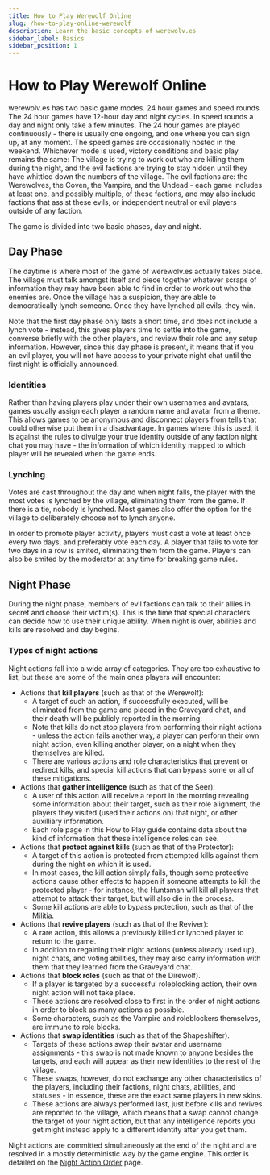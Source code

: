 ```yaml
---
title: How to Play Werewolf Online
slug: /how-to-play-online-werewolf
description: Learn the basic concepts of werewolv.es
sidebar_label: Basics
sidebar_position: 1
---
```


# How to Play Werewolf Online

werewolv.es has two basic game modes. 24 hour games and speed rounds. The 24 hour games have 12-hour day and night cycles. In speed rounds a day and night only take a few minutes. The 24 hour games are played continuously - there is usually one ongoing, and one where you can sign up, at any moment. The speed games are occasionally hosted in the weekend. Whichever mode is used, victory conditions and basic play remains the same: The village is trying to work out who are killing them during the night, and the evil factions are trying to stay hidden until they have whittled down the numbers of the village. The evil factions are: the Werewolves, the Coven, the Vampire, and the Undead - each game includes at least one, and possibly multiple, of these factions, and may also include factions that assist these evils, or independent neutral or evil players outside of any faction.

The game is divided into two basic phases, day and night.

## Day Phase

The daytime is where most of the game of werewolv.es actually takes place. The village must talk amongst itself and piece together whatever scraps of information they may have been able to find in order to work out who the enemies are. Once the village has a suspicion, they are able to democratically lynch someone. Once they have lynched all evils, they win.

Note that the first day phase only lasts a short time, and does not include a lynch vote - instead, this gives players time to settle into the game, converse briefly with the other players, and review their role and any setup information. However, since this day phase is present, it means that if you an evil player, you will not have access to your private night chat until the first night is officially announced.

### Identities

Rather than having players play under their own usernames and avatars, games usually assign each player a random name and avatar from a theme. This allows games to be anonymous and disconnect players from tells that could otherwise put them in a disadvantage. In games where this is used, it is against the rules to divulge your true identity outside of any faction night chat you may have - the information of which identity mapped to which player will be revealed when the game ends.

### Lynching

Votes are cast throughout the day and when night falls, the player with the most votes is lynched by the village, eliminating them from the game. If there is a tie, nobody is lynched. Most games also offer the option for the village to deliberately choose not to lynch anyone.

In order to promote player activity, players must cast a vote at least once every two days, and preferably vote each day. A player that fails to vote for two days in a row is smited, eliminating them from the game. Players can also be smited by the moderator at any time for breaking game rules.

## Night Phase

During the night phase, members of evil factions can talk to their allies in secret and choose their victim(s). This is the time that special characters can decide how to use their unique ability. When night is over, abilities and kills are resolved and day begins.

### Types of night actions

Night actions fall into a wide array of categories. They are too exhaustive to list, but these are some of the main ones players will encounter:

- Actions that **kill players** (such as that of the Werewolf):
  - A target of such an action, if successfully executed, will be eliminated from the game and placed in the Graveyard chat, and their death will be publicly reported in the morning.
  - Note that kills do not stop players from performing their night actions - unless the action fails another way, a player can perform their own night action, even killing another player, on a night when they themselves are killed.
  - There are various actions and role characteristics that prevent or redirect kills, and special kill actions that can bypass some or all of these mitigations.
- Actions that **gather intelligence** (such as that of the Seer):
  - A user of this action will receive a report in the morning revealing some information about their target, such as their role alignment, the players they visited (used their actions on) that night, or other auxilliary information.
  - Each role page in this How to Play guide contains data about the kind of information that these intelligence roles can see.
- Actions that **protect against kills** (such as that of the Protector):
  - A target of this action is protected from attempted kills against them during the night on which it is used.
  - In most cases, the kill action simply fails, though some protective actions cause other effects to happen if someone attempts to kill the protected player - for instance, the Huntsman will kill all players that attempt to attack their target, but will also die in the process.
  - Some kill actions are able to bypass protection, such as that of the Militia.
- Actions that **revive players** (such as that of the Reviver):
  - A rare action, this allows a previously killed or lynched player to return to the game.
  - In addition to regaining their night actions (unless already used up), night chats, and voting abilities, they may also carry information with them that they learned from the Graveyard chat.
- Actions that **block roles** (such as that of the Direwolf).
  - If a player is targeted by a successful roleblocking action, their own night action will not take place.
  - These actions are resolved close to first in the order of night actions in order to block as many actions as possible.
  - Some characters, such as the Vampire and roleblockers themselves, are immune to role blocks.
- Actions that **swap identities** (such as that of the Shapeshifter).
  - Targets of these actions swap their avatar and username assignments - this swap is not made known to anyone besides the targets, and each will appear as their new identities to the rest of the village.
  - These swaps, however, do not exchange any other characteristics of the players, including their factions, night chats, abilities, and statuses - in essence, these are the exact same players in new skins.
  - These actions are always performed last, just before kills and revives are reported to the village, which means that a swap cannot change the target of your night action, but that any intelligence reports you get might instead apply to a different identity after you get them.

Night actions are committed simultaneously at the end of the night and are resolved in a mostly deterministic way by the game engine. This order is detailed on the [Night Action Order](/night-action-order) page.
